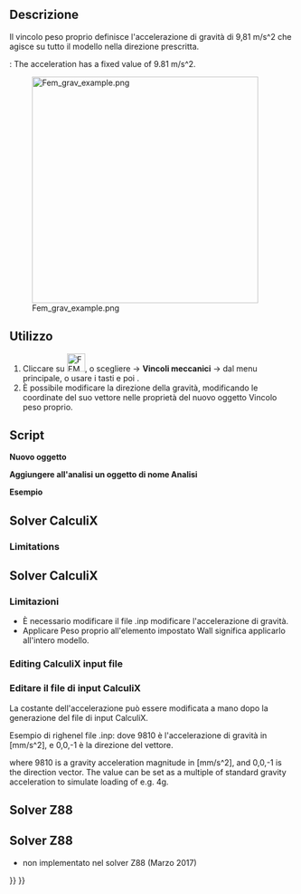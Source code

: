 <languages/>

<div class="mw-translate-fuzzy">
{{Docnav/it|[[FEM_ConstraintPressure/it|Vincolo pressione]]|[[FEM_ConstraintBearing/it|Vincolo cuscinetto]]|[[FEM_Workbench/it|FEM]]|IconL=FEM_ConstraintPressure.png|IconC=Workbench_FEM.svg|IconR=FEM_ConstraintBearing.png}}
</div>

<div class="mw-translate-fuzzy">
{{GuiCommand/it
|Name=FEM_ConstraintSelfWeight
|Name/it=Vincolo peso proprio
|MenuLocation=Modello → Vincoli meccanici → Vincolo peso proprio
|Workbenches=[[FEM_Workbench/it|FEM]]
|Shortcut={{KEY|C}} {{KEY|W}}
|SeeAlso=[[FEM_tutorial/it|FEM tutorial]]
}}
</div>

<span id="Description"></span>
==Descrizione==

<div class="mw-translate-fuzzy">
Il vincolo peso proprio definisce l'accelerazione di gravità di 9,81 m/s^2 che agisce su tutto il modello nella direzione prescritta.
</div>

<div lang="en" dir="ltr" class="mw-content-ltr">
{{VersionMinus|0.21}}: The acceleration has a fixed value of 9.81 m/s^2.
</div>

[[Image:Fem_grav_example.png|400px]]

<div lang="en" dir="ltr" class="mw-content-ltr">
{{Caption|Cantilever with tip mass subjected to gravity load}}
</div>

<span id="Usage"></span>
==Utilizzo==

<div class="mw-translate-fuzzy">
#Cliccare su [[Image:FEM ConstraintSelfWeight.png|32px]], o scegliere {{KEY|Modello}} → '''Vincoli meccanici''' → {{KEY|[[Image:FEM ConstraintSelfWeight.png|32px]] Vincolo peso proprio}}  dal menu principale, o usare i tasti {{KEY|C}} e poi {{KEY|W}}.
#È possibile modificare la direzione della gravità, modificando le coordinate del suo vettore nelle proprietà del nuovo oggetto Vincolo peso proprio.
</div>

<span id="Scripting"></span>
==Script==

<div class="mw-translate-fuzzy">
'''Nuovo oggetto'''
</div>

{{Code|code=
import ObjectsFem
ObjectsFem.makeConstraintSelfWeight(name)
}}

<div class="mw-translate-fuzzy">
'''Aggiungere all'analisi un oggetto di nome Analisi'''
</div>

{{Code|code=
App.ActiveDocument.Analysis.Member = App.ActiveDocument.Analysis.Member + [(object)]
}}

<div class="mw-translate-fuzzy">
'''Esempio'''
</div>

{{Code|code=
import ObjectsFem
selfweight_obj = ObjectsFem.makeConstraintSelfWeight("MySelfWeightObject")
App.ActiveDocument.Analysis.Member = App.ActiveDocument.Analysis.Member + [selfweight_obj]
}}

<div lang="en" dir="ltr" class="mw-content-ltr">
== Solver CalculiX ==
</div>

<div lang="en" dir="ltr" class="mw-content-ltr">
===Limitations===
</div>

<div class="mw-translate-fuzzy">
== Solver CalculiX ==  
===Limitazioni===
*È necessario modificare il file .inp modificare l'accelerazione di gravità.
*Applicare Peso proprio all'elemento impostato Wall significa applicarlo all'intero modello.
</div>

<div lang="en" dir="ltr" class="mw-content-ltr">
===Editing CalculiX input file===
</div>

<div class="mw-translate-fuzzy">
===Editare il file di input CalculiX===
La costante dell'accelerazione può essere modificata a mano dopo la generazione del file di input CalculiX.
</div>

<div class="mw-translate-fuzzy">
Esempio di righenel file .inp:
{{Code|code=
*DLOAD
Eall,GRAV,9810,0.0,0.0,-1.0
}}
dove 9810 è l'accelerazione di gravità in [mm/s^2], e 0,0,-1 è la direzione del vettore.
</div>

{{Code|code=
*DLOAD
Eall,GRAV,9810,0.0,0.0,-1.0
}}

<div lang="en" dir="ltr" class="mw-content-ltr">
where 9810 is a gravity acceleration magnitude in [mm/s^2], and 0,0,-1 is the direction vector. The value can be set as a multiple of standard gravity acceleration to simulate loading of e.g. 4g.
</div>

<div lang="en" dir="ltr" class="mw-content-ltr">
== Solver Z88 ==
</div>

<div class="mw-translate-fuzzy">
== Solver Z88 ==
* non implementato nel solver Z88 (Marzo 2017)
</div>


<div class="mw-translate-fuzzy">
{{Docnav/it|[[FEM_ConstraintPressure/it|Vincolo pressione]]|[[FEM_ConstraintBearing/it|Vincolo cuscinetto]]|[[FEM_Workbench/it|FEM]]|IconL=FEM_ConstraintPressure.png|IconC=Workbench_FEM.svg|IconR=FEM_ConstraintBearing.png}}
</div>

{{FEM_Tools_navi{{#translation:}}}}
{{Userdocnavi{{#translation:}}}}